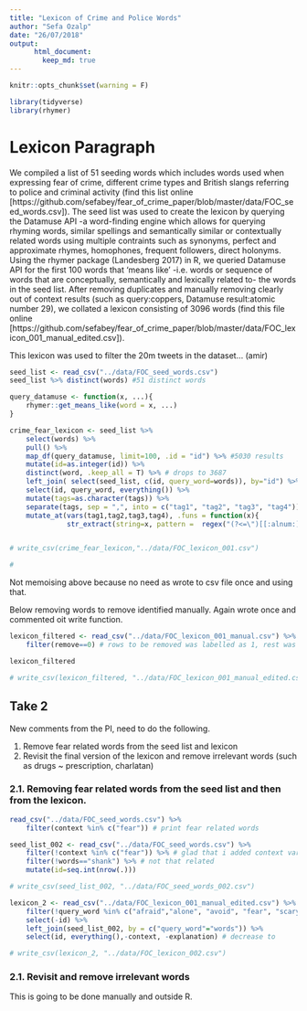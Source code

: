 ```yaml
---
title: "Lexicon of Crime and Police Words"
author: "Sefa Ozalp"
date: "26/07/2018"
output:
      html_document:
        keep_md: true
---
```

```r
knitr::opts_chunk$set(warning = F)
```



```r
library(tidyverse)
library(rhymer)
```

# Lexicon Paragraph
We compiled a list of 51 seeding words which includes words used when expressing fear of crime, different crime types and British slangs referring to police and criminal activity (find this list online [https://github.com/sefabey/fear_of_crime_paper/blob/master/data/FOC_seed_words.csv]). The seed list was used to create the lexicon by querying the Datamuse API -a word-finding engine which allows for querying rhyming words, similar spellings and semantically similar or contextually related words using multiple contraints such as synonyms, perfect and approximate rhymes, homophones, frequent followers, direct holonyms. Using the rhymer package (Landesberg 2017) in R, we queried Datamuse API for the first 100 words that 'means like' -i.e. words or sequence of words that are conceptually, semantically and lexically related to- the words in the seed list. After removing duplicates and manually removing clearly out of context results (such as query:coppers, Datamuse result:atomic number 29), we collated a lexicon consisting of 3096 words (find this file online [https://github.com/sefabey/fear_of_crime_paper/blob/master/data/FOC_lexicon_001_manual_edited.csv]). 

This lexicon was used to filter the 20m tweets in the dataset... (amir)

```r

seed_list <- read_csv("../data/FOC_seed_words.csv")
seed_list %>% distinct(words) #51 distinct words
```

```r

query_datamuse <- function(x, ...){
    rhymer::get_means_like(word = x, ...)
}

crime_fear_lexicon <- seed_list %>% 
    select(words) %>%
    pull() %>%  
    map_df(query_datamuse, limit=100, .id = "id") %>% #5030 results
    mutate(id=as.integer(id)) %>% 
    distinct(word, .keep_all = T) %>% # drops to 3687
    left_join( select(seed_list, c(id, query_word=words)), by="id") %>% 
    select(id, query_word, everything()) %>% 
    mutate(tags=as.character(tags)) %>% 
    separate(tags, sep = ",", into = c("tag1", "tag2", "tag3", "tag4")) %>% 
    mutate_at(vars(tag1,tag2,tag3,tag4), .funs = function(x){
              str_extract(string=x, pattern =  regex("(?<=\")[[:alnum:]]+(?=\")"))})


# write_csv(crime_fear_lexicon,"../data/FOC_lexicon_001.csv")

# 
```
Not memoising above because no need as wrote to csv file once and using that.


Below removing words to remove identified manually. Again wrote once and commented oit write function.
```r
lexicon_filtered <- read_csv("../data/FOC_lexicon_001_manual.csv") %>% 
    filter(remove==0) # rows to be removed was labelled as 1, rest was 0

lexicon_filtered

# write_csv(lexicon_filtered, "../data/FOC_lexicon_001_manual_edited.csv")
```

## Take 2

New comments from the PI, need to do the following.

1) Remove fear related words from the seed list and lexicon
2) Revisit the final version of the lexicon and remove irrelevant words (such as drugs ~ prescription, charlatan)


### 2.1. Removing fear related words from the seed list and then from the lexicon.
```r
read_csv("../data/FOC_seed_words.csv") %>% 
    filter(context %in% c("fear")) # print fear related words

seed_list_002 <- read_csv("../data/FOC_seed_words.csv") %>% 
    filter(!context %in% c("fear")) %>% # glad that i added context var previously
    filter(!words=="shank") %>% # not that related
    mutate(id=seq.int(nrow(.)))

# write_csv(seed_list_002, "../data/FOC_seed_words_002.csv")
```

```r
lexicon_2 <- read_csv("../data/FOC_lexicon_001_manual_edited.csv") %>% 
    filter(!query_word %in% c("afraid","alone", "avoid", "fear", "scary", "worried")) %>% 
    select(-id) %>% 
    left_join(seed_list_002, by = c("query_word"="words")) %>% 
    select(id, everything(),-context, -explanation) # decrease to 

# write_csv(lexicon_2, "../data/FOC_lexicon_002.csv")
```

### 2.1. Revisit and remove irrelevant words

This is going to be done manually and outside R. 

